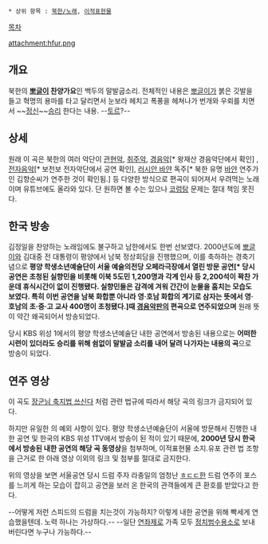  * 상위 항목 : [[북한/노래]], [[이적표현물]]

[[목차]]

attachment:hfur.png

== 개요 ==
북한의 '''[[뽀글이]] 찬양가요'''인 백두의 말발굽소리. 전체적인 내용은 [[김정일|뽀글이]]가 붉은 깃발을 들고 혁명의 용마를 타고 달리면서 눈보라 헤치고 폭풍을 헤쳐나가 번개와 우뢰를 치면서 ~~[[병림픽|정신]]~~[[정신승리|승리]] 한다는 내용. --[[토르]]?--

== 상세 ==
원래 이 곡은 북한의 여러 악단이 [[관현악]], [[취주악]], [[경음악]][* 왕재산 경음악단에서 확인] ,[[전자음악]][* 보천보 전자악단에서 공연 확인], [[러시안 바얀]] 독주[* 북한 유명 [[러시안 바얀|바얀]] 연주가인 김향순씨가 연주한 것이 확인됨.] 등 다양한 방식으로 편곡이 되어져서 우려먹는 노래이며 유튜브에도 올라와 있다. 단 원하면 볼 수는 있으나 [[코렁탕]] 문제는 절대 책임 못진다.

== 한국 방송 ==
김정일을 찬양하는 노래임에도 불구하고 남한에서도 한번 선보였다. 2000년도에 [[뽀글이]]와 김대중 전 대통령이 평양에서 남북 정상회담을 진행했으며, 이를 축하하는 경축기념으로 '''평양 학생소년예술단이 서울 예술의전당 오페라극장에서 열린 방문 공연[* 당시 공연은 초청된 실향민을 비롯해 이북 5도민 1,200명과 각계 인사 등 2,200석이 꽉찬 가운데 휴식시간이 없이 진행됐다. 실향민들은 감격에 겨워 간간이 눈물을 훔치는 모습도 보였다. 특히 이번 공연을 남북 화합뿐 아니라 영·호남 화합의 계기로 삼자는 뜻에서 영·호남의 초·중·고 교사 400명이 초청됐다.]때 [[경음악]]판의 편곡으로 연주되었으며''' 원래 뜻이 약간 왜곡되어서 방송되었다. 

당시 KBS 위성 1에서의 평양 학생소년예술단 내한 공연에서 방송된 내용으로는 '''어떠한 시련이 있더라도 승리를 위해 쉼없이 말발굽 소리를 내어 달려 나가자는 내용의 곡'''으로 방송이 되었다.

== 연주 영상 ==
이 곡도 [[장군님 축지법 쓰신다]] 처럼 관련 법규에 따라서 해당 곡의 링크가 금지되어 있다.

하지만 유일한 의 예외 사항이 있다. 평양 학생소년예술단이 서울에 방문해서 진행한 내한 공연 및 한국의 KBS 위성 1TV에서 방송이 된 적이 있기 때문에, '''2000년 당시 한국에서 방송된 내한 공연의 해당 곡 동영상'''을 첨부하며, 이적표현물 소지.유포 관련 법 조항을 근거로 한 아래 영상 이외의 링크 및 첨부를 절대로 금지한다.

{{{#!html
<iframe width="420" height="315" src="//www.youtube.com/embed/D3v2qe-Y_Zc" frameborder="0" allowfullscreen></iframe>
}}}

위의 영상을 보면 서울공연 당시 드럼 주자 라충일의 엄청난 [[ㅎㄷㄷ]]한 드럼 연주의 포스를 느끼게 하는 모습이 잡히고 공연을 보러 온 한국의 관객들에게 큰 환호를 받았다고 한다. 

--어떻게 저런 스피드의 드럼을 치는것이 가능하지? 이렇게 내한 공연을 위해 빡세게 연습했을텐데. 노력 하나는 가상하다.-- 
--일단 [[연좌제]]로 가족 모두 [[정치범수용소]]로 보내 버린다면 누구나 가능하다.--
